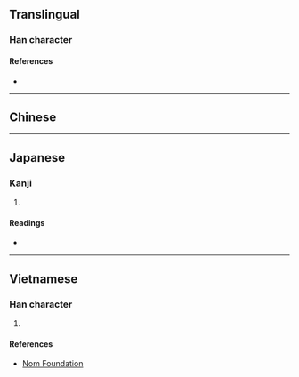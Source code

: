 {{character info/new}}
==Translingual==

===Han character===
{{Han char|rn=75|rad=木|as=10|sn=14|four=|canj=RDRD|ids=⿰呆呆}}

====References====
* {{Han ref|kx=0546.140|dkj=15324|dj=0934.060|hdz=21263.180|uh=69D1|ud=27089}}

----

==Chinese==
{{zh-see|梅|a}}

----

==Japanese==

===Kanji===
{{ja-kanji|grade=|rs=木10}}

# {{defn|lang=ja|sort=木10}}

====Readings====
* {{ja-readings|on=[[ばい]] (bai)|kun=[[うめ]] (ume)}}

----

==Vietnamese==

===Han character===
{{vi-readings|rs=木10| hanviet = mai}}

# {{defn|lang=vi|sort=木10}}

====References====
*[http://nomfoundation.org/common/nom_details.php?codepoint=69d1 Nom Foundation]